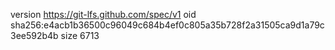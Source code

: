 version https://git-lfs.github.com/spec/v1
oid sha256:e4acb1b36500c96049c684b4ef0c805a35b728f2a31505ca9d1a79c3ee592b4b
size 6713
